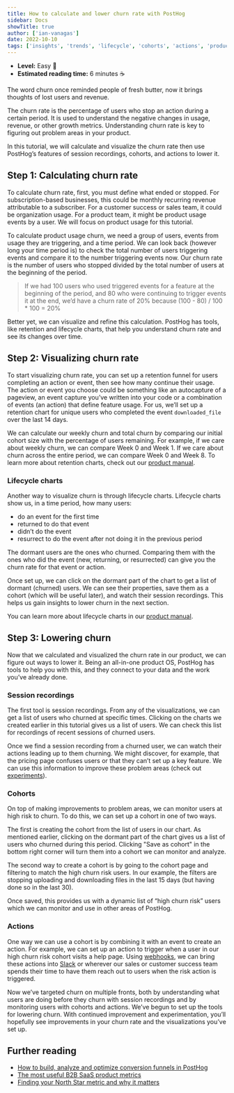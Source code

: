 ```yaml
---
title: How to calculate and lower churn rate with PostHog
sidebar: Docs
showTitle: true
author: ['ian-vanagas']
date: 2022-10-10
tags: ['insights', 'trends', 'lifecycle', 'cohorts', 'actions', 'product analytics']
---
```



- **Level:** Easy 🦔
- **Estimated reading time:** 6 minutes ☕️

The word churn once reminded people of fresh butter, now it brings thoughts of lost users and revenue.

The churn rate is the percentage of users who stop an action during a certain period. It is used to understand the negative changes in usage, revenue, or other growth metrics. Understanding churn rate is key to figuring out problem areas in your product. 

In this tutorial, we will calculate and visualize the churn rate then use PostHog’s features of session recordings, cohorts, and actions to lower it.

## Step 1: Calculating churn rate

To calculate churn rate, first, you must define what ended or stopped. For subscription-based businesses, this could be monthly recurring revenue attributable to a subscriber. For a customer success or sales team, it could be organization usage. For a product team, it might be product usage events by a user. We will focus on product usage for this tutorial.

To calculate product usage churn, we need a group of users, events from usage they are triggering, and a time period. We can look back (however long your time period is) to check the total number of users triggering events and compare it to the number triggering events now. Our churn rate is the number of users who stopped divided by the total number of users at the beginning of the period.

> If we had 100 users who used triggered events for a feature at the beginning of the period, and 80 who were continuing to trigger events it at the end, we’d have a churn rate of 20% because (100 - 80) / 100 * 100 = 20%

Better yet, we can visualize and refine this calculation. PostHog has tools, like retention and lifecycle charts, that help you understand churn rate and see its changes over time.

## Step 2: Visualizing churn rate

To start visualizing churn rate, you can set up a retention funnel for users completing an action or event, then see how many continue their usage. The action or event you choose could be something like an autocapture of a pageview, an event capture you’ve written into your code or a combination of events (an action) that define feature usage. For us, we’ll set up a retention chart for unique users who completed the event `downloaded_file` over the last 14 days. 

<ProductScreenshot
    imageLight = {retentionChartLight} 
    imageDark = {retentionChartDark}
    classes="rounded"
    alt="Retention chart"
/>

We can calculate our weekly churn and total churn by comparing our initial cohort size with the percentage of users remaining. For example, if we care about weekly churn, we can compare Week 0 and Week 1. If we care about churn across the entire period, we can compare Week 0 and Week 8. To learn more about retention charts, check out our [product manual](/manual/retention).

### Lifecycle charts

Another way to visualize churn is through lifecycle charts. Lifecycle charts show us, in a time period, how many users:

- do an event for the first time
- returned to do that event
- didn’t do the event
- resurrect to do the event after not doing it in the previous period

The dormant users are the ones who churned. Comparing them with the ones who did the event (new, returning, or resurrected) can give you the churn rate for that event or action.

<ProductScreenshot
    imageLight = {lifeCycleLight} 
    imageDark = {lifeCycleDark}
    classes="rounded"
    alt="Lifecycle chart"
/>

Once set up, we can click on the dormant part of the chart to get a list of dormant (churned) users. We can see their properties, save them as a cohort (which will be useful later), and watch their session recordings. This helps us gain insights to lower churn in the next section.

You can learn more about lifecycle charts in our [product manual](/manual/lifecycle). 

## Step 3: Lowering churn

Now that we calculated and visualized the churn rate in our product, we can figure out ways to lower it. Being an all-in-one product OS, PostHog has tools to help you with this, and they connect to your data and the work you’ve already done.

### Session recordings

The first tool is session recordings. From any of the visualizations, we can get a list of users who churned at specific times. Clicking on the charts we created earlier in this tutorial gives us a list of users. We can check this list for recordings of recent sessions of churned users.

Once we find a session recording from a churned user, we can watch their actions leading up to them churning. We might discover, for example, that the pricing page confuses users or that they can’t set up a key feature. We can use this information to improve these problem areas (check out [experiments](/manual/experimentation)).

### Cohorts

On top of making improvements to problem areas, we can monitor users at high risk to churn. To do this, we can set up a cohort in one of two ways.

The first is creating the cohort from the list of users in our chart. As mentioned earlier, clicking on the dormant part of the chart gives us a list of users who churned during this period. Clicking "Save as cohort" in the bottom right corner will turn them into a cohort we can monitor and analyze.

The second way to create a cohort is by going to the cohort page and filtering to match the high churn risk users. In our example, the filters are stopping uploading and downloading files in the last 15 days (but having done so in the last 30).

<ProductScreenshot
    imageLight = {churnRiskCohortLight} 
    imageDark = {churnRiskCohortDark}
    classes="rounded"
    alt="Churn risk cohort"
/>


Once saved, this provides us with a dynamic list of “high churn risk” users which we can monitor and use in other areas of PostHog.

### Actions

One way we can use a cohort is by combining it with an event to create an action. For example, we can set up an action to trigger when a user in our high churn risk cohort visits a help page. Using [webhooks](/docs/integrate/webhooks), we can bring these actions into [Slack](/docs/integrate/webhooks/slack) or wherever our sales or customer success team spends their time to have them reach out to users when the risk action is triggered.

<ProductScreenshot
    imageLight = {churnRiskActionLight} 
    imageDark = {churnRiskActionDark}
    classes="rounded"
    alt="Churn risk action"
/>

Now we’ve targeted churn on multiple fronts, both by understanding what users are doing before they churn with session recordings and by monitoring users with cohorts and actions. We’ve begun to set up the tools for lowering churn. With continued improvement and experimentation, you’ll hopefully see improvements in your churn rate and the visualizations you’ve set up.

## Further reading

- [How to build, analyze and optimize conversion funnels in PostHog](/tutorials/funnels)
- [The most useful B2B SaaS product metrics](/blog/b2b-saas-product-metrics)
- [Finding your North Star metric and why it matters](/blog/north-star-metrics)
